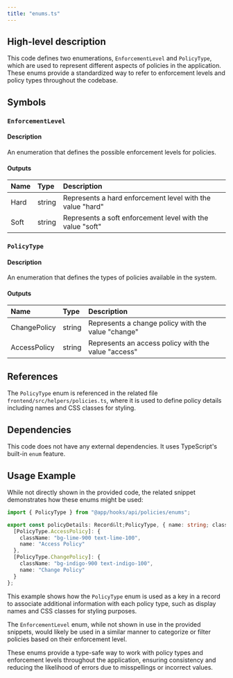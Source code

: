 ```yaml
---
title: "enums.ts"
---
```


## High-level description
This code defines two enumerations, `EnforcementLevel` and `PolicyType`, which are used to represent different aspects of policies in the application. These enums provide a standardized way to refer to enforcement levels and policy types throughout the codebase.

## Symbols

### `EnforcementLevel`
#### Description
An enumeration that defines the possible enforcement levels for policies.

#### Outputs
| Name | Type | Description |
|:-----|:-----|:------------|
| Hard | string | Represents a hard enforcement level with the value "hard" |
| Soft | string | Represents a soft enforcement level with the value "soft" |

### `PolicyType`
#### Description
An enumeration that defines the types of policies available in the system.

#### Outputs
| Name | Type | Description |
|:-----|:-----|:------------|
| ChangePolicy | string | Represents a change policy with the value "change" |
| AccessPolicy | string | Represents an access policy with the value "access" |

## References
The `PolicyType` enum is referenced in the related file `frontend/src/helpers/policies.ts`, where it is used to define policy details including names and CSS classes for styling.

## Dependencies
This code does not have any external dependencies. It uses TypeScript's built-in `enum` feature.

## Usage Example
While not directly shown in the provided code, the related snippet demonstrates how these enums might be used:

```typescript
import { PolicyType } from "@app/hooks/api/policies/enums";

export const policyDetails: Record&lt;PolicyType, { name: string; className: string }&gt; = {
  [PolicyType.AccessPolicy]: {
    className: "bg-lime-900 text-lime-100",
    name: "Access Policy"
  },
  [PolicyType.ChangePolicy]: {
    className: "bg-indigo-900 text-indigo-100",
    name: "Change Policy"
  }
};
```

This example shows how the `PolicyType` enum is used as a key in a record to associate additional information with each policy type, such as display names and CSS classes for styling purposes.

The `EnforcementLevel` enum, while not shown in use in the provided snippets, would likely be used in a similar manner to categorize or filter policies based on their enforcement level.

These enums provide a type-safe way to work with policy types and enforcement levels throughout the application, ensuring consistency and reducing the likelihood of errors due to misspellings or incorrect values.